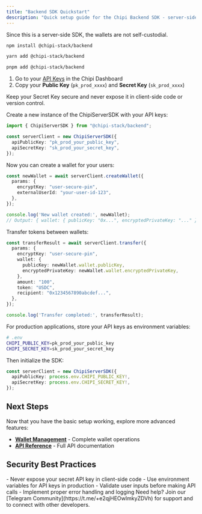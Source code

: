 ```yaml
---
title: "Backend SDK Quickstart"
description: "Quick setup guide for the Chipi Backend SDK - server-side wallet management and transactions"
---
```


<Warning>
Since this is a server-side SDK, the wallets are not self-custodial.
</Warning>


<Steps>
  <Step title="Install the Backend SDK" titleSize="h2">

<CodeGroup>

```bash npm
npm install @chipi-stack/backend
```

```bash yarn
yarn add @chipi-stack/backend
```

```bash pnpm
pnpm add @chipi-stack/backend
```

</CodeGroup>

  </Step>

  <Step title="Get your API Keys" titleSize="h2">

1. Go to your [API Keys](https://dashboard.chipipay.com/configure/api-keys) in the Chipi Dashboard
2. Copy your **Public Key** (`pk_prod_xxxx`) and **Secret Key** (`sk_prod_xxxx`)

<Warning>
  Keep your Secret Key secure and never expose it in client-side code or version control.
</Warning>

  </Step>

  <Step title="Initialize the SDK" titleSize="h2">

Create a new instance of the ChipiServerSDK with your API keys:

```typescript
import { ChipiServerSDK } from "@chipi-stack/backend";

const serverClient = new ChipiServerSDK({
  apiPublicKey: "pk_prod_your_public_key",
  apiSecretKey: "sk_prod_your_secret_key",
});
```

  </Step>

  <Step title="Create Your First Wallet" titleSize="h2">

Now you can create a wallet for your users:

```typescript
const newWallet = await serverClient.createWallet({
  params: {
    encryptKey: "user-secure-pin",
    externalUserId: "your-user-id-123",
  },
});

console.log('New wallet created:', newWallet);
// Output: { wallet: { publicKey: "0x...", encryptedPrivateKey: "..." }, txHash: "0x..." }
```

  </Step>

  <Step title="Make Your First Transfer" titleSize="h2">

Transfer tokens between wallets:

```typescript
const transferResult = await serverClient.transfer({
  params: {
    encryptKey: "user-secure-pin",
    wallet: {
      publicKey: newWallet.wallet.publicKey,
      encryptedPrivateKey: newWallet.wallet.encryptedPrivateKey,
    },
    amount: "100",
    token: "USDC",
    recipient: "0x1234567890abcdef...",
  },
});

console.log('Transfer completed:', transferResult);
```

  </Step>

  <Step title="Environment Variables (Recommended)" titleSize="h2">

For production applications, store your API keys as environment variables:

```bash
# .env
CHIPI_PUBLIC_KEY=pk_prod_your_public_key
CHIPI_SECRET_KEY=sk_prod_your_secret_key
```

Then initialize the SDK:

```typescript
const serverClient = new ChipiServerSDK({
  apiPublicKey: process.env.CHIPI_PUBLIC_KEY!,
  apiSecretKey: process.env.CHIPI_SECRET_KEY!,
});
```

  </Step>

</Steps>

## Next Steps

Now that you have the basic setup working, explore more advanced features:

- **[Wallet Management](/sdk/backend/wallets)** - Complete wallet operations
- **[API Reference](/sdk/api/introduction)** - Full API documentation

## Security Best Practices

<Warning>
  - Never expose your secret API key in client-side code
  - Use environment variables for API keys in production
  - Validate user inputs before making API calls
  - Implement proper error handling and logging
</Warning>

<Tip>
  Need help? Join our [Telegram Community](https://t.me/+e2qjHEOwImkyZDVh) for support and to connect with other developers.
</Tip>
